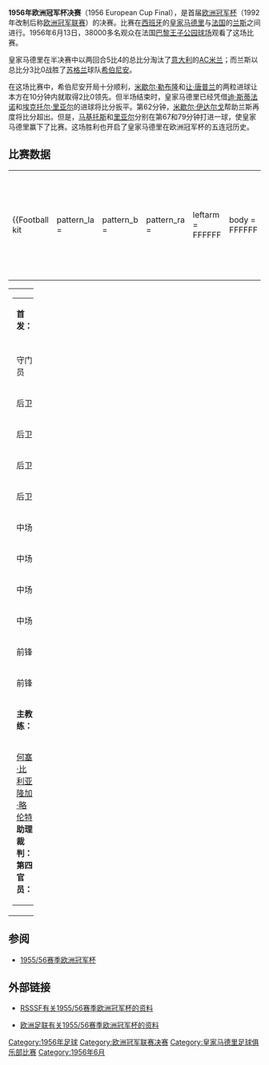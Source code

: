 {{noteTA
|T=zh-hans:1956年欧洲冠军杯决赛;zh-hk:1956年歐洲冠軍球會盃決賽;zh-tw:1956年歐洲冠軍盃決賽;
|G1=uefa
|1=zh-hans:欧洲冠军杯;zh-hk:歐洲冠軍球會盃;zh-tw:歐洲冠軍盃;
|2=zh-hans:迪·斯蒂法诺; zh-hk:迪史提芬奴
|3=zh-hans:弗朗西斯科·亨托; zh-hk:真圖
|4=zh-hans:雷蒙·科帕;zh-hk:雷蒙高帕;zh-tw:雷蒙·科帕;
}}
'''1956年欧洲冠军杯决赛'''（1956 European Cup Final），是首届[[欧洲冠军杯|欧洲冠军杯]]（1992年改制后称[[欧洲冠军联赛|欧洲冠军联赛]]）的决赛。比赛在[[西班牙|西班牙]]的[[皇家马德里足球俱乐部|皇家马德里]]与[[法国|法国]]的[[兰斯足球俱乐部|兰斯]]之间进行。1956年6月13日，38000多名观众在法国[[巴黎|巴黎]][[王子公园球场|王子公园球场]]观看了这场比赛。

皇家马德里在半决赛中以两回合5比4的总比分淘汰了[[意大利|意大利]]的[[米兰足球俱乐部|AC米兰]]；而兰斯以总比分3比0战胜了[[苏格兰|苏格兰]]球队[[希伯尼安足球俱乐部|希伯尼安]]。

在这场比赛中，希伯尼安开局十分顺利，[[米歇尔·勒布隆|米歇尔·勒布隆]]和[[让·唐普兰|让·唐普兰]]的两粒进球让本方在10分钟内就取得2比0领先。但半场结束时，皇家马德里已经凭借[[阿尔弗雷多·迪·斯蒂法诺|迪·斯蒂法诺]]和[[埃克托尔·里亚尔|埃克托尔·里亚尔]]的进球将比分扳平。第62分钟，[[米歇尔·伊达尔戈|米歇尔·伊达尔戈]]帮助兰斯再度将比分超出。但是，[[马科斯·阿隆索·伊马斯|马基托斯]]和[[埃克托尔·里亚尔|里亚尔]]分别在第67和79分钟打进一球，使皇家马德里赢下了比赛。这场胜利也开启了皇家马德里在欧洲冠军杯的五连冠历史。

== 比赛数据 ==
{{footballbox
|date = 1956年6月13日
|team1 = [[皇家马德里足球俱乐部|皇家马德里]] {{flagicon|ESP|1939}}
|score = 4 – 3
|report = [http://www.uefa.com/competitions/ucl/history/season=1955/intro.html （比赛报告）]
|team2 = {{flagicon|FRA}} [[兰斯足球俱乐部|兰斯]]
|goals1 = [[阿尔弗雷多·迪·斯蒂法诺|迪·斯蒂法诺]] {{goal|14}}<br />[[埃克托尔·里亚尔|里亚尔]] {{goal|30}} {{goal|79}}<br />[[马科斯·阿隆索·伊马斯|马基托斯]] {{goal|67}}
|goals2 = [[米歇尔·勒布隆|勒布隆]] {{goal|6}} <br /> [[让·唐普兰|让·唐普兰]] {{goal|10}} <br /> [[米歇尔·伊达尔戈|伊达尔戈]] {{goal|62}}
|stadium = [[巴黎|巴黎]][[王子公园球场|王子公园球场]]
|attendance= 38239
|referee = 阿瑟·爱德华·埃利斯 {{flagicon|ENG}} }}
{| width=92% |
|-
|{{Football kit
 | pattern_la =
 | pattern_b  =
 | pattern_ra =
 | leftarm    = FFFFFF
 | body       = FFFFFF
 | rightarm   = FFFFFF
 | shorts     = FFFFFF
 | socks      = FFFFFF
 | title      = 皇家马德里
}}
|{{Football kit
 | pattern_la =
 | pattern_b  =
 | pattern_ra =
 | leftarm    = FFFFFF
 | body       = FF0000
 | rightarm   = FFFFFF
 | shorts     = FF0000
 | socks      = FF0000
 | title      = 兰斯
}}
|}
{| width="100%"
|valign="top" width="50%"|
{| style="font-size: 90%" cellspacing="0" cellpadding="0"
|colspan="4"|'''首发：'''
|-
!width=40| !!width=25|
|-
|守门员 ||'''1''' ||{{flagicon|ESP|1939}} [[胡安·阿隆索|胡安·阿隆索]]
|-
|后卫 ||'''2''' ||{{flagicon|ESP|1939}} [[安赫尔·阿蒂恩萨|安赫尔·阿蒂恩萨]]
|-
|后卫 ||'''3''' ||{{flagicon|ESP|1939}} [[马科斯·阿隆索·伊马斯|马基托斯]]
|-
|后卫 ||'''4''' ||{{flagicon|ESP|1939}} [[拉斐尔·莱斯梅斯|拉斐尔·莱斯梅斯]]
|-
|后卫 ||'''5''' ||{{flagicon|ESP|1939}} [[米格尔·穆尼奥斯|米格尔·穆尼奥斯]]（[[队长_(足球)|队长]]）
|-
|中场 ||'''6''' ||{{flagicon|ESP|1939}} [[何塞·马里亚·萨拉加|何塞·马里亚·萨拉加]]
|-
|中场 ||'''7''' ||{{flagicon|ESP|1939}} [[何塞·伊格莱西亚斯·费尔南德斯|何塞·伊格莱西亚斯·费尔南德斯]] 
|-
|中场 ||'''8''' ||{{flagicon|ESP|1939}} [[拉蒙·马尔萨尔·里博|拉蒙·马尔萨尔·里博]]
|-
|中场 ||'''9''' ||{{flagicon|ESP|1939}}{{flagicon|ARG}} [[阿尔弗雷多·迪·斯蒂法诺|迪·斯蒂法诺]]
|-
|前锋 ||'''10'''||{{flagicon|ESP|1939}} [[埃克托尔·里亚尔|埃克托尔·里亚尔]] 
|-
|前锋 ||'''11'''||{{flagicon|ESP|1939}} [[弗朗西斯科·亨托|弗朗西斯科·亨托]]
|-
|colspan=3|'''主教练：'''
|-
|colspan=4|{{flagicon|ESP|1939}} [[何塞·比利亚隆加·略伦特|何塞·比利亚隆加·略伦特]]
<br />'''助理裁判：'''<br />
'''第四官员：'''<br />
|}
|valign="top" width="50%"|
{| style="font-size: 90%" cellspacing="0" cellpadding="0" align=center
|colspan="4"|'''首发：'''
|-
!width=40| !!width=25|
|-
|守门员 ||'''1''' ||{{flagicon|FRA}} [[勒内·雅凯|勒内·雅凯]]
|-
|后卫 ||'''2''' ||{{flagicon|FRA}} [[西蒙·齐姆尼|西蒙·齐姆尼]]
|-
|后卫 ||'''3''' ||{{flagicon|FRA}} [[罗贝尔·容凯|罗贝尔·容凯]]（[[队长_(足球)|队长]]）
|-
|后卫 ||'''4''' ||{{flagicon|FRA}} [[拉乌尔·吉罗多|拉乌尔·吉罗多]]
|-
|后卫 ||'''5''' ||{{flagicon|FRA}} [[米歇尔·勒布隆|米歇尔·勒布隆]]
|-
|中场 ||'''6''' ||{{flagicon|FRA}} [[罗贝尔·锡亚卡|罗贝尔·锡亚卡]]
|-
|中场 ||'''7''' ||{{flagicon|FRA}} [[米歇尔·伊达尔戈|米歇尔·伊达尔戈]] 
|-
|中场 ||'''8''' ||{{flagicon|FRA}} [[莱昂·格洛瓦基|莱昂·格洛瓦基]]
|-
|中场 ||'''9''' ||{{flagicon|FRA}} [[雷蒙·科帕|雷蒙·科帕]]
|-
|前锋 ||'''10'''||{{flagicon|FRA}} [[勒内·布利亚尔|勒内·布利亚尔]]
|-
|前锋 ||'''11'''||{{flagicon|FRA}} [[让·唐普兰|让·唐普兰]] 
|-
|colspan=3|'''主教练：'''
|-
|colspan=4|{{flagicon|FRA}} [[阿尔贝·巴特|阿尔贝·巴特]]
|}
|}

== 参阅 ==
* [[1955/56赛季欧洲冠军杯|1955/56赛季欧洲冠军杯]]

== 外部链接 ==
* {{En icon}}[http://www.rsssf.com/ec/ec195556.html#cc RSSSF有关1955/56赛季欧洲冠军杯的资料]{{Wayback|url=http://www.rsssf.com/ec/ec195556.html#cc |date=20080315053719 }}
* {{En icon}}[http://www.uefa.com/competitions/ucl/history/season=1955/intro.html 欧洲足联有关1955/56赛季欧洲冠军杯的资料]{{Wayback|url=http://www.uefa.com/competitions/ucl/history/season=1955/intro.html |date=20090602193400 }}

{{歐洲冠軍聯賽球季}}

[[Category:1956年足球|Category:1956年足球]]
[[Category:欧洲冠军联赛决赛|Category:欧洲冠军联赛决赛]]
[[Category:皇家马德里足球俱乐部比赛|Category:皇家马德里足球俱乐部比赛]]
[[Category:1956年6月|Category:1956年6月]]